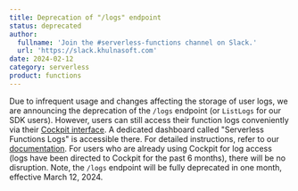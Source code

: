 ```yaml
---
title: Deprecation of "/logs" endpoint
status: deprecated
author:
  fullname: 'Join the #serverless-functions channel on Slack.'
  url: 'https://slack.khulnasoft.com'
date: 2024-02-12
category: serverless
product: functions
---
```


Due to infrequent usage and changes affecting the storage of user logs, we are announcing the deprecation of the `/logs` endpoint (or `ListLogs` for our SDK users).
However, users can still access their function logs conveniently via their [Cockpit interface](/observability/cockpit/quickstart/). A dedicated dashboard called "Serverless Functions Logs" is accessible there. For detailed instructions, refer to our [documentation](https://www.khulnasoft.com/en/developers/api/serverless-functions/#logs).
For users who are already using Cockpit for log access (logs have been directed to Cockpit for the past 6 months), there will be no disruption.
Note, the `/logs` endpoint will be fully deprecated in one month, effective March 12, 2024.
